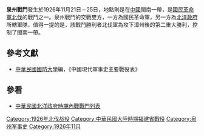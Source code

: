 {{Infobox Military Conflict|
campaign=|
image=|
caption=|
conflict=泉州戰鬥|
date=1926年11月21日－25日|
place=[[中國|中國]]閩南|
result=北洋軍隊並無激烈戰鬥即退出|
combatant1=[[國民革命軍|國民革命軍]]獨四師、閩五路軍|
combatant2=北洋駐閩一軍| 
commander1=[[葉定國|葉定國]]|
commander2=[[张毅_(民国)|張  毅]]|
strength1=|
strength2=|
casualties1=|
casualties2=|
}}
'''泉州戰鬥'''發生於1926年11月21日－25日，地點則是在[[中國|中國]]閩南一帶，是[[國民革命軍北伐|國民革命軍北伐]]的戰鬥之一。泉州戰鬥的交戰雙方，一方為國民革命軍，另一方為[[北洋政府|北洋政府]]所轄軍隊，值得一提的是，該戰鬥勝利者北伐軍為攻下漳州後的第二重大勝利，控制了閩南一帶。

==參考文獻==
*[[中華民國|中華民國]][[國防大學_(臺灣)|國防大學]]編，《中國現代軍事史主要戰役表》
==參看==
*[[中華民國北洋政府時期內戰戰鬥列表|中華民國北洋政府時期內戰戰鬥列表]]

[[Category:1926年北伐战役|Category:1926年北伐战役]]
[[Category:中華民國大陸時期福建省戰役|Category:中華民國大陸時期福建省戰役]]
[[Category:泉州军事史|Category:泉州军事史]]
[[Category:1926年11月|Category:1926年11月]]